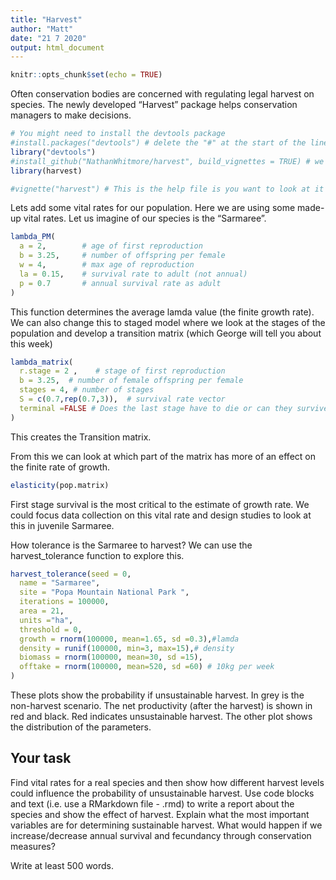 ```yaml
---
title: "Harvest"
author: "Matt"
date: "21 7 2020"
output: html_document
---
```


```r
knitr::opts_chunk$set(echo = TRUE)
```

Often conservation bodies are concerned with regulating legal harvest on species. The newly developed "Harvest" package helps conservation managers to make decisions. 




```r
# You might need to install the devtools package
#install.packages("devtools") # delete the "#" at the start of the line to run this code
library("devtools") 
#install_github("NathanWhitmore/harvest", build_vignettes = TRUE) # we are installing a newly developed package so here we use a command "install_github" which allows us to install the development version of the package (be aware that the package may be unstable when installed from github and you may have to update it quite often)
library(harvest)

#vignette("harvest") # This is the help file is you want to look at it delete the first "# "

```


Lets add some vital rates for our population. Here we are using some made-up vital rates. Let us imagine of our species is the "Sarmaree".    

```r
lambda_PM(
  a = 2,        # age of first reproduction
  b = 3.25,     # number of offspring per female
  w = 4,        # max age of reproduction
  la = 0.15,    # survival rate to adult (not annual)
  p = 0.7       # annual survival rate as adult
)
```

This function determines the average lamda value (the finite growth rate). We can also change this to staged model where we look at the stages of the population and develop a transition matrix (which George will tell you about this week)

```r
lambda_matrix(
  r.stage = 2 ,    # stage of first reproduction
  b = 3.25,  # number of female offspring per female
  stages = 4, # number of stages
  S = c(0.7,rep(0.7,3)),  # survival rate vector
  terminal =FALSE # Does the last stage have to die or can they survive longer?
)

```

This creates the Transition matrix. 

From this we can look at which part of the matrix has more of an effect on the finite rate of growth.

```r
elasticity(pop.matrix)
```

First stage survival is the most critical to the estimate of growth rate. We could focus data collection on this vital rate and design studies to look at this in juvenile Sarmaree. 

How tolerance is the Sarmaree to harvest? We can use the harvest_tolerance function to explore this. 

```r

harvest_tolerance(seed = 0,
  name = "Sarmaree",
  site = "Popa Mountain National Park ",
  iterations = 100000,
  area = 21,
  units ="ha",
  threshold = 0,
  growth = rnorm(100000, mean=1.65, sd =0.3),#lamda
  density = runif(100000, min=3, max=15),# density
  biomass = rnorm(100000, mean=30, sd =15),
  offtake = rnorm(100000, mean=520, sd =60) # 10kg per week
)

```

These plots show the probability if unsustainable harvest. In grey is the non-harvest scenario. The net productivity (after the harvest) is shown in red and black. Red indicates unsustainable harvest. The other plot shows the distribution of the parameters. 

## Your task

Find vital rates for a real species and then show how different harvest levels could influence the probability of unsustainable harvest. Use code blocks and text (i.e. use a RMarkdown file - .rmd) to write a report about the species and show the effect of harvest. Explain what the most important variables are for determining sustainable harvest. What would happen if we increase/decrease annual survival and fecundancy through conservation measures? 

Write at least 500 words. 